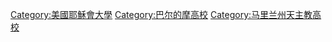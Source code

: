 [[Category:美國耶穌會大學|Category:美國耶穌會大學]]
[[Category:巴尔的摩高校|Category:巴尔的摩高校]]
[[Category:马里兰州天主教高校|Category:马里兰州天主教高校]]